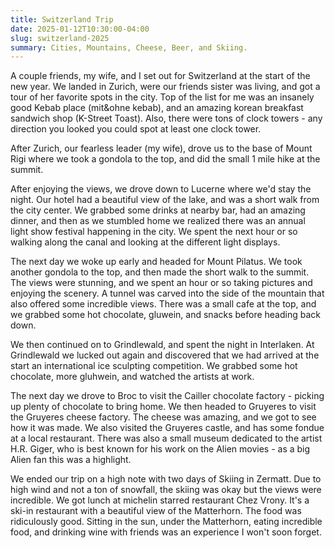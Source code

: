 ```yaml
---
title: Switzerland Trip
date: 2025-01-12T10:30:00-04:00
slug: switzerland-2025
summary: Cities, Mountains, Cheese, Beer, and Skiing.
---
```








<BlogImage
  src={EggSlut}
  alt="EggSlut Sandwich"
  subtitle="Egg-Slut. The first thing I ate in Switzerland."
/>

A couple friends, my wife, and I set out for Switzerland at the start of the new year.
We landed in Zurich, were our friends sister was living, and got a tour of her favorite spots in the city. Top of the list for me was an insanely good Kebab place (mit&ohne kebab), and an amazing korean breakfast sandwich shop (K-Street Toast). Also, there were tons of clock towers - any direction you looked you could spot at least one clock tower.

<BlogImage
  src={ClockTower}
  alt="ClockTower"
  subtitle="One of many clock towers in Zurich"
/>

After Zurich, our fearless leader (my wife), drove us to the base of Mount Rigi where we took a gondola to the top, and did the small 1 mile hike at the summit.

<BlogImage
  src={MountRigi}
  alt="Mount Rigi"
  subtitle="Chillin' above the clouds at Rigi Klum."
/>

After enjoying the views, we drove down to Lucerne where we'd stay the night. Our hotel had a beautiful view of the lake, and was a short walk from the city center. We grabbed some drinks at nearby bar, had an amazing dinner, and then as we stumbled home we realized there was an annual light show festival happening in the city. We spent the next hour or so walking along the canal and looking at the different light displays.

<BlogImage
  src={LucernHotel}
  alt="View from our hotel in Lucerne"
  subtitle="View from our hotel in Lucern."
/>
<BlogImage
  src={LucernBuilding}
  alt="Lucerne Building"
  subtitle="One of the many beautiful buildings in Lucerne."
/>
<BlogImage
  src={LucernLightshow}
  alt="Lucerne Lightshow"
  subtitle="A light display on the tower of the bridge in Lucerne."
/>

The next day we woke up early and headed for Mount Pilatus. We took another gondola to the top, and then made the short walk to the summit. The views were stunning, and we spent an hour or so taking pictures and enjoying the scenery. A tunnel was carved into the side of the mountain that also offered some incredible views. There was a small cafe at the top, and we grabbed some hot chocolate, gluwein, and snacks before heading back down.

<BlogImage
  src={PilatusSummit}
  alt="Mount Pilatus Summit"
  subtitle="Hard to capture just how high up we were. The view was incredible."
/>

<BlogImage
  src={PilatusTunnel}
  alt="Tunnel at Mount Pilatus"
  subtitle="Friends walking through the tunnel at Mount Pilatus."
/>

We then continued on to Grindlewald, and spent the night in Interlaken. At Grindlewald we lucked out again and discovered that we had arrived at the start an international ice sculpting competition. We grabbed some hot chocolate, more gluhwein, and watched the artists at work.

<BlogImage
  src={Grindlewald}
  alt="Grindlewald"
  subtitle="Pretty houses in Grindlewald."
/>

<BlogImage
  src={InterlakenView}
  alt="Interlaken"
  subtitle="The view from our hotel in Interlaken."
/>

<BlogImage
  src={Views}
  alt="Views to interlaken"
  subtitle="Average views to Interlaken."
/>

The next day we drove to Broc to visit the Cailler chocolate factory - picking up plenty of chocolate to bring home. We then headed to Gruyeres to visit the Gruyeres cheese factory. The cheese was amazing, and we got to see how it was made. We also visited the Gruyeres castle, and has some fondue at a local restaurant. There was also a small museum dedicated to the artist H.R. Giger, who is best known for his work on the Alien movies - as a big Alien fan this was a highlight.

<BlogImage
  src={Fondue}
  alt="Heading into the fondue restaurant"
  subtitle="My buddy and I heading into the fondue restaurant."
/>

<BlogImage
  src={Gruyere}
  alt="The courtyard of Gruyere castle"
  subtitle="The courtyard of Gruyere castle."
/>
<BlogImage
  src={Alien}
  alt="Alien Sculpture"
  subtitle="A sculpture outside the H.R. Giger museum."
/>

We ended our trip on a high note with two days of Skiing in Zermatt. Due to high wind and not a ton of snowfall, the skiing was okay but the views were incredible. We got lunch at michelin starred restaurant Chez Vrony. It's a ski-in restaurant with a beautiful view of the Matterhorn. The food was ridiculously good. Sitting in the sun, under the Matterhorn, eating incredible food, and drinking wine with friends was an experience I won't soon forget.

<BlogImage
  src={Matterhorn}
  alt="Matterhorn"
  subtitle="The Matterhorn. The view from the ski slopes in Zermatt."
/>

<BlogImage
  src={Chezvrony}
  alt="Chez Vrony"
  subtitle="The view from Chez Vrony."
/>

<BlogImage
  src={Shots}
  alt="Shots"
  subtitle="Drinks with friends mid-mountain. I skipped the shots and had a beer, but I thought this was funny."
/>
